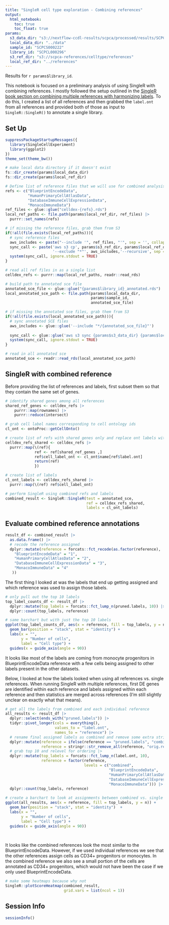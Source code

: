 ```yaml
---
title: "SingleR cell type exploration - Combining references"
output: 
  html_notebook:
    toc: true
    toc_float: true
params:
  s3_data_dir: "s3://nextflow-ccdl-results/scpca/processed/results/SCPCP000007" 
  local_data_dir: "../data"
  sample_id: "SCPCS000222"
  library_id: "SCPCL000296"
  s3_ref_dir: "s3://scpca-references/celltype/references"
  local_ref_dir: "../references"
---
```


Results for `r params$library_id`.

This notebook is focused on a preliminary analysis of using SingleR with combining references.
I mostly followed the setup outlined in the [SingleR book section on combining multiple references with harmonizing labels](http://bioconductor.org/books/release/SingleRBook/using-multiple-references.html#using-harmonized-labels).
To do this, I created a list of all references and then grabbed the `label.ont` from all references and provided both of those as input to `SingleR::SingleR()` to annotate a single library.

## Set Up

```r
suppressPackageStartupMessages({
  library(SingleCellExperiment)
  library(ggplot2)
})
theme_set(theme_bw())
```

```r
# make local data directory if it doesn't exist
fs::dir_create(params$local_data_dir)
fs::dir_create(params$local_ref_dir)
```

```r
# Define list of reference files that we will use for combined analysis
refs <- c("BlueprintEncodeData", 
          "HumanPrimaryCellAtlasData",
          "DatabaseImmuneCellExpressionData",
          "MonacoImmuneData")
ref_files <- glue::glue("celldex-{refs}.rds")
local_ref_paths <- file.path(params$local_ref_dir, ref_files) |>
  purrr::set_names(refs)

# if missing the reference files, grab them from S3
if(!all(file.exists(local_ref_paths))){
  # sync reference files 
  aws_includes <- paste("--include '", ref_files, "'", sep = '', collapse = ' ')
  sync_call <- paste('aws s3 cp', params$s3_ref_dir, params$local_ref_dir,
                     '--exclude "*"', aws_includes,'--recursive', sep = " ")
  system(sync_call, ignore.stdout = TRUE) 
}

# read all ref files in as a single list
celldex_refs <- purrr::map(local_ref_paths, readr::read_rds)
```


```r
# build path to annotated sce file 
annotated_sce_file <- glue::glue("{params$library_id}_annotated.rds")
local_annotated_sce_path <- file.path(params$local_data_dir, 
                                      params$sample_id, 
                                      annotated_sce_file)

# if missing the annotated sce files, grab them from S3
if(!all(file.exists(local_annotated_sce_path))){
  # sync annotated SCE files 
  aws_includes <- glue::glue('--include "*/{annotated_sce_file}"')
  
  sync_call <- glue::glue('aws s3 sync {params$s3_data_dir} {params$local_data_dir} --exclude "*" {aws_includes}')
  system(sync_call, ignore.stdout = TRUE) 
}

# read in all annotated sce 
annotated_sce <- readr::read_rds(local_annotated_sce_path)
```

## SingleR with combined reference

Before providing the list of references and labels, first subset them so that they contain the same set of genes.

```r
# identify shared genes among all references
shared_ref_genes <- celldex_refs |>
    purrr::map(rownames) |>
    purrr::reduce(intersect)

# grab cell label names corresponding to cell ontology ids
cl_ont <- ontoProc::getCellOnto()

# create list of refs with shared genes only and replace ont labels with cell type names
celldex_refs_shared <- celldex_refs |>
  purrr::map(\(ref){
             ref <- ref[shared_ref_genes ,]
             ref$cell_label_ont <- cl_ont$name[ref$label.ont]
             return(ref)
             })
```


```r
# create list of labels 
cl_ont_labels <- celldex_refs_shared |> 
  purrr::map(\(ref) ref$cell_label_ont)

```


```r
# perform SingleR using combined refs and labels
combined_result <- SingleR::SingleR(test = annotated_sce, 
                                    ref = celldex_refs_shared,
                                    labels = cl_ont_labels)
```

## Evaluate combined reference annotations


```r
result_df <- combined_result |>
  as.data.frame() |>
  # recode the reference assigned 
  dplyr::mutate(reference = forcats::fct_recode(as.factor(reference),
    "BlueprintEncodeData" = "1", 
    "HumanPrimaryCellAtlasData" = "2",
    "DatabaseImmuneCellExpressionData" = "3",
    "MonacoImmuneData" = "4"
   ))
```

The first thing I looked at was the labels that end up getting assigned and which reference was used to assign those labels. 

```r
# only pull out the top 10 labels 
top_label_counts_df <- result_df |>
  dplyr::mutate(top_labels = forcats::fct_lump_n(pruned.labels, 10)) |>
  dplyr::count(top_labels, reference)

# same barchart but with just the top 10 labels
ggplot(top_label_counts_df, aes(x = reference, fill = top_labels, y = n)) +
  geom_bar(position = "stack", stat = "identity") +
  labs(x = "",
       y = "Number of cells",
       label = "Cell type") +
  guides(x = guide_axis(angle = 90))
```

It looks like most of the labels are coming from monocyte progenitors in BlueprintEncodeData reference with a few cells being assigned to other labels present in the other datasets.

Below, I looked at how the labels looked when using all references vs. single references. 
When running SingleR with multiple references, first DE genes are identified within each reference and labels assigned within each reference and then statistics are merged across references (I'm still slightly unclear on exactly what that means).

```r
# get all the labels from combined and each individual reference
all_results <- result_df |> 
  dplyr::select(ends_with("pruned.labels")) |>
  tidyr::pivot_longer(cols = everything(), 
                      values_to = "label.ont",
                      names_to = "reference") |> 
  # rename final assigned labels as combined and remove some extra strings
  dplyr::mutate(reference = ifelse(reference == "pruned.labels", "combined", reference),
                reference = stringr::str_remove_all(reference, "orig.results.|.pruned.labels")) |>
  # grab top 10 and relevel for ordering |>
  dplyr::mutate(top_labels = forcats::fct_lump_n(label.ont, 10), 
                reference = factor(reference, 
                                   levels = c("combined", 
                                              "BlueprintEncodeData", 
                                              "HumanPrimaryCellAtlasData",
                                              "DatabaseImmuneCellExpressionData",
                                              "MonacoImmuneData"))) |>
  dplyr::count(top_labels, reference)

# create a barchart to look at assignments between combined vs. single refs 
ggplot(all_results, aes(x = reference, fill = top_labels, y = n)) +
  geom_bar(position = "stack", stat = "identity")  +
  labs(x = "",
       y = "Number of cells",
       label = "Cell type") +
  guides(x = guide_axis(angle = 90))
  
  
```

It looks like the combined references look the most similar to the BlueprintEncodeData. 
However, if we used individual references we see that the other references assign cells as CD34+ progenitors or monocytes. 
In the combined reference we also see a small portion of the cells are annotated as CD34+ progenitors, which would not have been the case if we only used BlueprintEncodeData.

```r
# make some heatmaps because why not
SingleR::plotScoreHeatmap(combined_result,
                          grid.vars = list(ncol = 1))
```

## Session Info

```r
sessionInfo()
```

